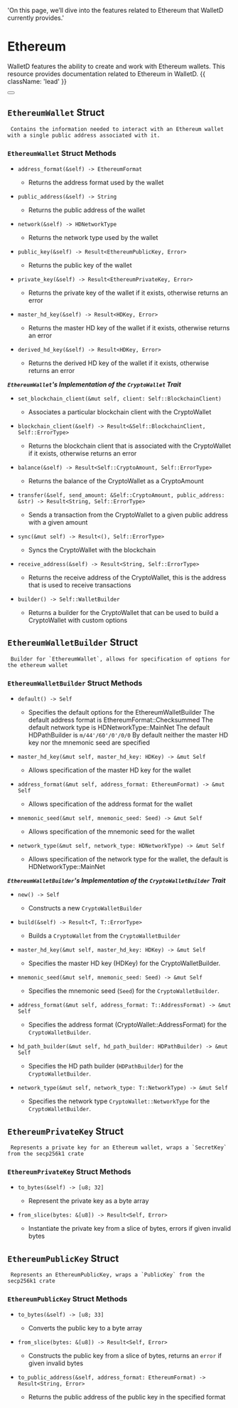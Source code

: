   'On this page, we’ll dive into the features related to Ethereum that WalletD currently provides.'

# Ethereum


WalletD features the ability to create and work with Ethereum wallets. This resource provides documentation related to Ethereum in WalletD. {{ className: 'lead' }}

<div className="not-prose">
  <Button
    href="/ethereum_wallet"
    variant="text"
    arrow="right"
    children="Check out our guide on Ethereum wallets in WalletD for examples"
  />
</div>

## `EthereumWallet` Struct
	 Contains the information needed to interact with an Ethereum wallet with a single public address associated with it.

### `EthereumWallet` Struct Methods

- `address_format(&self) -> EthereumFormat` 
	 -	 Returns the address format used by the wallet

- `public_address(&self) -> String` 
	 -	 Returns the public address of the wallet

- `network(&self) -> HDNetworkType` 
	 -	 Returns the network type used by the wallet

- `public_key(&self) -> Result<EthereumPublicKey, Error>` 
	 -	 Returns the public key of the wallet

- `private_key(&self) -> Result<EthereumPrivateKey, Error>` 
	 -	 Returns the private key of the wallet if it exists, otherwise returns an error

- `master_hd_key(&self) -> Result<HDKey, Error>` 
	 -	 Returns the master HD key of the wallet if it exists, otherwise returns an error

- `derived_hd_key(&self) -> Result<HDKey, Error>` 
	 -	 Returns the derived HD key of the wallet if it exists, otherwise returns an error

***`EthereumWallet`'s Implementation of the `CryptoWallet` Trait***
	
- `set_blockchain_client(&mut self, client: Self::BlockchainClient)`
	-	Associates a particular blockchain client with the CryptoWallet

- `blockchain_client(&self) -> Result<&Self::BlockchainClient, Self::ErrorType>`
	- 	Returns the blockchain client that is associated with the CryptoWallet if it exists, otherwise returns an error
    
- `balance(&self) -> Result<Self::CryptoAmount, Self::ErrorType>`
	- 	Returns the balance of the CryptoWallet as a CryptoAmount
    
- `transfer(&self, send_amount: &Self::CryptoAmount, public_address: &str) -> Result<String, Self::ErrorType>`
	- Sends a transaction from the CryptoWallet to a given public address with a given amount
    
- `sync(&mut self) -> Result<(), Self::ErrorType>`
	- Syncs the CryptoWallet with the blockchain
    
- `receive_address(&self) -> Result<String, Self::ErrorType>`
	- Returns the receive address of the CryptoWallet, this is the address that is used to receive transactions
    
- `builder() -> Self::WalletBuilder`
    - Returns a builder for the CryptoWallet that can be used to build a CryptoWallet with custom options

## `EthereumWalletBuilder` Struct
	 Builder for `EthereumWallet`, allows for specification of options for the ethereum wallet

### `EthereumWalletBuilder` Struct Methods

- `default() -> Self` 
	 -	 Specifies the default options for the EthereumWalletBuilder
	 The default address format is EthereumFormat::Checksummed
	 The default network type is HDNetworkType::MainNet
	 The default HDPathBuilder is `m/44'/60'/0'/0/0`
	 By default neither the master HD key nor the mnemonic seed are specified

- `master_hd_key(&mut self, master_hd_key: HDKey) -> &mut Self` 
	 -	 Allows specification of the master HD key for the wallet

- `address_format(&mut self, address_format: EthereumFormat) -> &mut Self` 
	 -	 Allows specification of the address format for the wallet

- `mnemonic_seed(&mut self, mnemonic_seed: Seed) -> &mut Self` 
	 -	 Allows specification of the mnemonic seed for the wallet

- `network_type(&mut self, network_type: HDNetworkType) -> &mut Self` 
	 -	 Allows specification of the network type for the wallet, the default is HDNetworkType::MainNet

***`EthereumWalletBuilder`'s Implementation of the `CryptoWalletBuilder` Trait***

- `new() -> Self`
	- Constructs a new `CryptoWalletBuilder`

- `build(&self) -> Result<T, T::ErrorType>`
    - Builds a `CryptoWallet` from the `CryptoWalletBuilder`

- `master_hd_key(&mut self, master_hd_key: HDKey) -> &mut Self`
    - Specifies the master HD key (HDKey) for the CryptoWalletBuilder.
    
- `mnemonic_seed(&mut self, mnemonic_seed: Seed) -> &mut Self`
	- Specifies the mnemonic seed (`Seed`) for the `CryptoWalletBuilder`.
    
- `address_format(&mut self, address_format: T::AddressFormat) -> &mut Self`
    - Specifies the address format (CryptoWallet::AddressFormat) for the `CryptoWalletBuilder`.

- `hd_path_builder(&mut self, hd_path_builder: HDPathBuilder) -> &mut Self`
	- Specifies the HD path builder (`HDPathBuilder`) for the `CryptoWalletBuilder`.

- `network_type(&mut self, network_type: T::NetworkType) -> &mut Self`
	- Specifies the network type `CryptoWallet::NetworkType` for the `CryptoWalletBuilder`.

## `EthereumPrivateKey` Struct
	 Represents a private key for an Ethereum wallet, wraps a `SecretKey` from the secp256k1 crate

### `EthereumPrivateKey` Struct Methods

- `to_bytes(&self) -> [u8; 32]` 
	 -	 Represent the private key as a byte array

- `from_slice(bytes: &[u8]) -> Result<Self, Error>` 
	 -	 Instantiate the private key from a slice of bytes, errors if given invalid bytes

## `EthereumPublicKey` Struct
	 Represents an EthereumPublicKey, wraps a `PublicKey` from the secp256k1 crate

### `EthereumPublicKey` Struct Methods

- `to_bytes(&self) -> [u8; 33]` 
	 -	 Converts the public key to a byte array

- `from_slice(bytes: &[u8]) -> Result<Self, Error>` 
	 -	 Constructs the public key from a slice of bytes, returns an `error` if given invalid bytes

- `to_public_address(&self, address_format: EthereumFormat) -> Result<String, Error>` 
	 -	 Returns the public address of the public key in the specified format